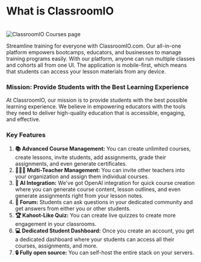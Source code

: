 # What is ClassroomIO

<br />
<img alt="ClassroomIO Courses page" src="https://brand.cdn.clsrio.com/classroomio-courses.png" />

Streamline training for everyone with ClassroomIO.com. Our all-in-one platform empowers bootcamps, educators, and businesses to manage training programs easily. With our platform, anyone can run multiple classes and cohorts all from one UI. The application is mobile-first, which means that students can access your lesson materials from any device.

### Mission: Provide Students with the Best Learning Experience

At ClassroomIO, our mission is to provide students with the best possible learning experience. We believe in empowering educators with the tools they need to deliver high-quality education that is accessible, engaging, and effective.

### Key Features

1. **📚 Advanced Course Management:** You can create unlimited courses, create lessons, invite students, add assignments, grade their assignments, and even generate certificates.
2. **👨‍👩‍👦 Multi-Teacher Management:** You can invite other teachers into your organization and assign them individual courses.
3. **🤖 AI Integration:** We've got OpenAI integration for quick course creation where you can generate course content, lesson outlines, and even generate assignments right from your lesson notes.
4. **💬 Forum:** Students can ask questions in your dedicated community and get answers from either you or other students.
5. **🏆 Kahoot-Like Quiz:** You can create live quizzes to create more engagement in your classrooms.
6. **💻 Dedicated Student Dashboard:** Once you create an account, you get a dedicated dashboard where your students can access all their courses, assignments, and more.
7. **🔒 Fully open source:** You can self-host the entire stack on your servers.
